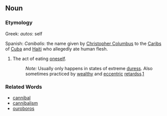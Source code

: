 ==Noun==

===Etymology===
Greek: ''autos'': self 

Spanish: ''Canibalis'': the name given by [[w:Christopher Columbus|Christopher Columbus]] to the [[w:Caribs|Caribs]] of [[w:Cuba|Cuba]] and [[w:Haiti|Haiti]] who allegedly ate human flesh.


#The act of eating [[oneself]].
#:''Note:'' Usually only happens in states of extreme [[duress]].  Also sometimes practiced by [[wealthy]] and [[eccentric]] [[retards]]s.[http://1001insomniacnights.com/forum/viewtopic.php?t=339]

===Related Words===

*[[cannibal]]
*[[cannibalism]]
*[[ouroboros]]